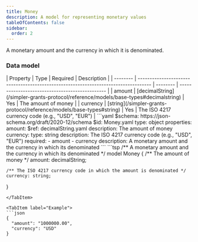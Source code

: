 ```yaml
---
title: Money
description: A model for representing monetary values
tableOfContents: false
sidebar:
  order: 2
---
```



A monetary amount and the currency in which it is denominated.

### Data model

<Tabs>
  <TabItem label="Table">
  | Property | Type                                                                                | Required | Description                                     |
  | -------- | ----------------------------------------------------------------------------------- | -------- | ----------------------------------------------- |
  | amount   | [decimalString](/simpler-grants-protocol/reference/models/base-types#decimalstring) | Yes      | The amount of money                             |
  | currency | [string](/simpler-grants-protocol/reference/models/base-types#string)               | Yes      | The ISO 4217 currency code (e.g., "USD", "EUR") |
  </TabItem>

  <TabItem label="JSON Schema">
  ```yaml
  $schema: https://json-schema.org/draft/2020-12/schema
  $id: Money.yaml
  type: object
  properties:
    amount:
      $ref: decimalString.yaml
      description: The amount of money
    currency:
      type: string
      description: The ISO 4217 currency code (e.g., "USD", "EUR")
  required:
    - amount
    - currency
  description: A monetary amount and the currency in which its denominated
  ```
  </TabItem>

  <TabItem label="TypeSpec">
  ```tsp
  /** A monetary amount and the currency in which its denominated */
  model Money {
    /** The amount of money */
    amount: decimalString;

    /** The ISO 4217 currency code in which the amount is denominated */
    currency: string;
  }
  ```
  </TabItem>

  <TabItem label="Example">
  ```json
  {
    "amount": "1000000.00",
    "currency": "USD"
  }
  ```
  </TabItem>
</Tabs> 
